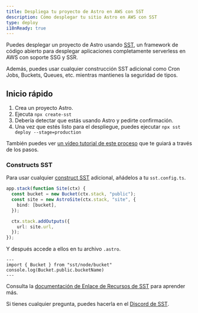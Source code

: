 ```yaml
---
title: Despliega tu proyecto de Astro en AWS con SST
description: Cómo desplegar tu sitio Astro en AWS con SST
type: deploy
i18nReady: true
---
```


Puedes desplegar un proyecto de Astro usando [SST](https://sst.dev), un framework de código abierto para desplegar aplicaciones completamente serverless en AWS con soporte SSG y SSR.

Además, puedes usar cualquier construcción SST adicional como Cron Jobs, Buckets, Queues, etc. mientras mantienes la seguridad de tipos.

## Inicio rápido

1. Crea un proyecto Astro.
1. Ejecuta `npx create-sst`
1. Debería detectar que estás usando Astro y pedirte confirmación.
1. Una vez que estés listo para el despliegue, puedes ejecutar `npx sst deploy --stage=production`

También puedes ver [un vídeo tutorial de este proceso](https://www.youtube.com/watch?v=AFP3ZHxO7Gg) que te guiará a través de los pasos.

### Constructs SST
Para usar cualquier [construct SST](https://docs.sst.dev/) adicional, añádelos a tu `sst.config.ts`. 

```ts {2} {4} title="sst.config.ts"
app.stack(function Site(ctx) {
  const bucket = new Bucket(ctx.stack, "public");
  const site = new AstroSite(ctx.stack, "site", {
    bind: [bucket],
  });

  ctx.stack.addOutputs({
    url: site.url,
  });
});
```

Y después accede a ellos en tu archivo `.astro`.

```astro
---
import { Bucket } from "sst/node/bucket"
console.log(Bucket.public.bucketName)
---
```

Consulta la [documentación de Enlace de Recursos de SST](https://docs.sst.dev/resource-binding) para aprender más.

Si tienes cualquier pregunta, puedes hacerla en el [Discord de SST](https://discord.gg/sst).
